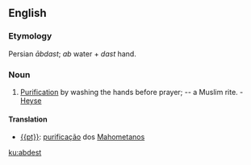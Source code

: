 ==English==
===Etymology===
Persian ''&#257;bdast''; ''ab'' water + ''dast'' hand.
===Noun===
#[[Purification]] by washing the hands before prayer; -- a Muslim rite. - [[Heyse]]
====Translation====
* [[{{pt}}]]: [[purificação]] dos [[Mahometanos]]

[[ku:abdest]]